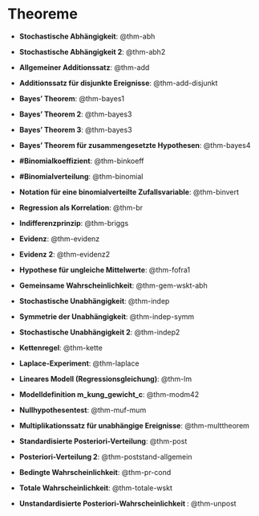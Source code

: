 # Theoreme


- **Stochastische Abhängigkeit**: @thm-abh


- **Stochastische Abhängigkeit 2**: @thm-abh2


- **Allgemeiner Additionssatz**: @thm-add


- **Additionssatz für disjunkte Ereignisse**: @thm-add-disjunkt


- **Bayes' Theorem**: @thm-bayes1


- **Bayes' Theorem 2**: @thm-bayes3


- **Bayes' Theorem 3**: @thm-bayes3


- **Bayes' Theorem für zusammengesetzte Hypothesen**: @thm-bayes4


- **#Binomialkoeffizient**: @thm-binkoeff


- **#Binomialverteilung**: @thm-binomial


- **Notation für eine binomialverteilte Zufallsvariable**: @thm-binvert


- **Regression als Korrelation**: @thm-br


- **Indifferenzprinzip**: @thm-briggs


- **Evidenz**: @thm-evidenz


- **Evidenz 2**: @thm-evidenz2


- **Hypothese für ungleiche Mittelwerte**: @thm-fofra1


- **Gemeinsame Wahrscheinlichkeit**: @thm-gem-wskt-abh


- **Stochastische Unabhängigkeit**: @thm-indep


- **Symmetrie der Unabhängigkeit**: @thm-indep-symm


- **Stochastische Unabhängigkeit 2**: @thm-indep2


- **Kettenregel**: @thm-kette


- **Laplace-Experiment**: @thm-laplace


- **Lineares Modell (Regressionsgleichung)**: @thm-lm


- **Modelldefinition m_kung_gewicht_c**: @thm-modm42


- **Nullhypothesentest**: @thm-muf-mum


- **Multiplikationssatz für unabhängige Ereignisse**: @thm-multtheorem


- **Standardisierte Posteriori-Verteilung**: @thm-post


- **Posteriori-Verteilung 2**: @thm-poststand-allgemein


- **Bedingte Wahrscheinlichkeit**: @thm-pr-cond


- **Totale Wahrscheinlichkeit**: @thm-totale-wskt


- **Unstandardisierte Posteriori-Wahrscheinlichkeit **: @thm-unpost



